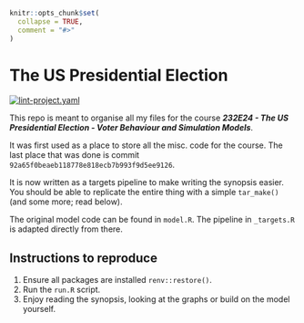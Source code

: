 <!-- README.md is generated from README.Rmd. Please edit that file -->

```r
knitr::opts_chunk$set(
  collapse = TRUE,
  comment = "#>"
)
```

# The US Presidential Election

<!-- badges: start -->
[![lint-project.yaml](https://github.com/aleksanderbl29/US_pres_elec/actions/workflows/lint-project.yaml/badge.svg)](https://github.com/aleksanderbl29/US_pres_elec/actions/workflows/lint-project.yaml)
<!-- badges: end -->

This repo is meant to organise all my files for the course ***232E24 - The US Presidential Election - Voter Behaviour and Simulation Models***.

It was first used as a place to store all the misc. code for the course. The last place that was done is commit `92a65f0beaeb118778e818ecb7b993f9d5ee9126`.

It is now written as a targets pipeline to make writing the synopsis easier. You should be able to replicate the entire thing with a simple `tar_make()` (and some more; read below).

The original model code can be found in `model.R`. The pipeline in `_targets.R` is adapted directly from there.

## Instructions to reproduce

1. Ensure all packages are installed `renv::restore()`.
2. Run the `run.R` script.
3. Enjoy reading the synopsis, looking at the graphs or build on the model yourself.
